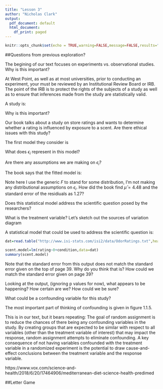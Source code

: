 ```yaml
---
title: "Lesson 3"
author: "Nicholas Clark"
output:
  pdf_document: default
  html_document:
    df_print: paged
---
```


```r
knitr::opts_chunk$set(echo = TRUE,warning=FALSE,message=FALSE,results="hide",fig.show="hide")
```

##Questions from previous exploration?

\vspace{.3in}

The begining of our text focuses on experiments vs. observational studies.  Why is this important?

\vspace{.3in}

At West Point, as well as at most universities, prior to conducting an experiment, your \textbf{study protocol} must be reviewed by an Institutional Review Board or IRB.  The point of the IRB is to protect the rights of the subjects of a study as well as to ensure that inferences made from the study are statistically valid.

A \textbf{double blind} study is:

\vspace{.4in}

Why is this important?

\vspace{.3in}

Our book talks about a study on store ratings and wants to determine whether a rating is influenced by exposure to a scent.  Are there ethical issues with this study?

\vspace{.3in}


The first model they consider is

\begin{align*}
i &= \mbox{ Student}\\
y_i & = \mbox{rating of student }i\\
y_i & = \mu + \epsilon_i
\end{align*}

What does $\epsilon_i$ represent in this model?

\vspace{.3in}

Are there any assumptions we are making on $\epsilon_i$?

\vspace{.3in}

The book says that the fitted model is:

\begin{align*}
y_i &= 4.48 + \epsilon_i\\
\epsilon_i & \sim F(0,1.27)
\end{align*}

Note here I use the generic $F$ to stand for some distribution, I'm not making any distributional assumptions on $\epsilon_i$.  How did the book find $\hat{\mu}=4.48$ and the standard error of the residiuals as 1.27?

\vspace{.5in}

Does this statistical model address the scientific question posed by the researchers?

\vspace{.4in}

What is the treatment variable?  Let's sketch out the sources of variation diagram

\vspace{.4in}

A statistical model that could be used to address the scientific question is:

\vspace{.5in}

```r
dat=read.table("http://www.isi-stats.com/isi2/data/OdorRatings.txt",header=T)

scent.model=lm(rating~0+condition,data=dat)
summary(scent.model)
```

Note that the standard error from this output does not match the standard error given on the top of page 39.  Why do you think that is?  How could we match the standard error given on page 39?

\vspace{.5in}

Looking at the output, (ignoring p values for now), what appears to be happening?  How certain are we?  How could we be sure?

\vspace{.5in}

What could be a confounding variable for this study?

\vspace{.5in}

The most important part of thinking of confounding is given in figure 1.1.5.

\vspace{.5in}

This is in our text, but it bears repeating: The goal of random assignment is to reduce the chances of there being any confounding variables in the study. By creating groups that are expected to be similar with respect to all variables (other than the treatment variable of interest) that may impact the response, random assignment attempts to eliminate confounding. A key consequence of not having variables confounded with the treatment variable in a randomized experiment is the potential to draw cause-and-effect conclusions between the treatment variable and the response variable.


https://www.vox.com/science-and-health/2018/6/20/17464906/mediterranean-diet-science-health-predimed


##Letter Game
